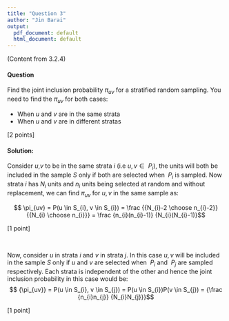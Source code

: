 ```yaml
---
title: "Question 3"
author: "Jin Barai"
output:
  pdf_document: default
  html_document: default
---
```


(Content from 3.2.4)

#### Question
Find the joint inclusion probability $\pi_{uv}$ for a stratified random sampling. You need to find the $\pi_{uv}$ for both cases: 

* When $u$ and $v$ are in the same strata
* When $u$ and $v$ are in different stratas

[2 points]

#### Solution: 

Consider $u$,$v$ to be in the same strata $i$ (i.e $u,v \in \mathcal\ P_{i}$), the units will both be included in the sample $S$ only if both are selected when $\mathcal\ P_{i}$ is sampled. Now strata $i$ has $N_{i}$ units and $n_{i}$ units being selected at random and without replacement, we can find $\pi_{uv}$ for $u,v$ in the same sample as:

$$ \pi_{uv} = P(u \in S_{i}, v \in S_{i}) = \frac {{N_{i}-2 \choose n_{i}-2}} {{N_{i} \choose n_{i}}} = \frac {n_{i}(n_{i}-1)}  {N_{i}(N_{i}-1)}$$

[1 point] 

\

Now, consider $u$ in strata $i$ and $v$ in strata $j$. In this case $u,v$ will be included in the sample $S$ only if $u$ and $v$ are selected when $\mathcal\ P_{i}$ and $\mathcal\ P_{j}$ are sampled respectively. Each strata is independent of the other and hence the joint inclusion probability in this case would be: 
$$ {\pi_{uv}} = P(u \in S_{i}, v \in S_{j}) = P(u \in S_{i})P(v \in S_{j}) = {\frac {n_{i}n_{j}}  {N_{i}N_{j}}}$$

[1 point]


